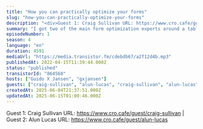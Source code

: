 ```yaml
---
title: "How you can practically optimize your forms"
slug: "how-you-can-practically-optimize-your-forms"
description: "<div>Guest 1: Craig Sullivan URL: https://www.cro.cafe/guest/craig-sullivan | Guest 2: Alun Lucas URL: https://www.cro.cafe/guest/alun-lucas&nbsp;</div>"
summary: "I got two of the main form optimization experts around a table and asked them everything you need in order to improve your on-site forms."
episodeNumber: 1
season: 4
language: "en"
duration: 4591
mediaUrl: "https://media.transistor.fm/cdebdb67/a2f12d4b.mp3"
publishedAt: 2022-04-15T11:39:44.000Z
status: "published"
transistorId: "864568"
hosts: ["Guido X Jansen", "gxjansen"]
guests: ["craig-sullivan", "alun-lucas", "craig-sullivan", "alun-lucas"]
createdAt: 2025-06-04T21:37:51.000Z
updatedAt: 2025-06-15T01:00:46.000Z
---
```


Guest 1: Craig Sullivan URL: https://www.cro.cafe/guest/craig-sullivan | Guest 2: Alun Lucas URL: https://www.cro.cafe/guest/alun-lucas&nbsp;
